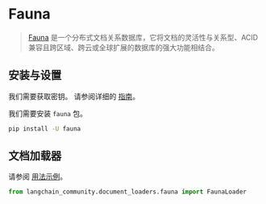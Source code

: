 # Fauna

>[Fauna](https://fauna.com/) 是一个分布式文档关系数据库，它将文档的灵活性与关系型、ACID 兼容且跨区域、跨云或全球扩展的数据库的强大功能相结合。
 

## 安装与设置

我们需要获取密钥。
请参阅详细的 [指南](https://docs.fauna.com/fauna/current/learn/security_model/)。

我们需要安装 `fauna` 包。

```bash
pip install -U fauna
```

## 文档加载器

请参阅 [用法示例](/docs/integrations/document_loaders/fauna)。

```python
from langchain_community.document_loaders.fauna import FaunaLoader
```